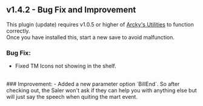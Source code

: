 ## v1.4.2 - Bug Fix and Improvement

<Callout type="attention" blend="light"> This plugin (update) requires v1.0.5 or higher of [Arcky's Utilities](https://drive.google.com/file/d/19xrRavd1CpbC0p1UQtOUZzuEeHL_WHB5/view?usp=sharing) to function correctly.<br/>
Once you have installed this, start a new save to avoid malfunction.</Callout>

### Bug Fix: 
- Fixed TM Icons not showing in the shelf.
<br/>
### Improvement:
- Added a new parameter option `BillEnd`. So after checking out, the Saler won't ask if they can help you with anything else but will just say the speech when quiting the mart event.